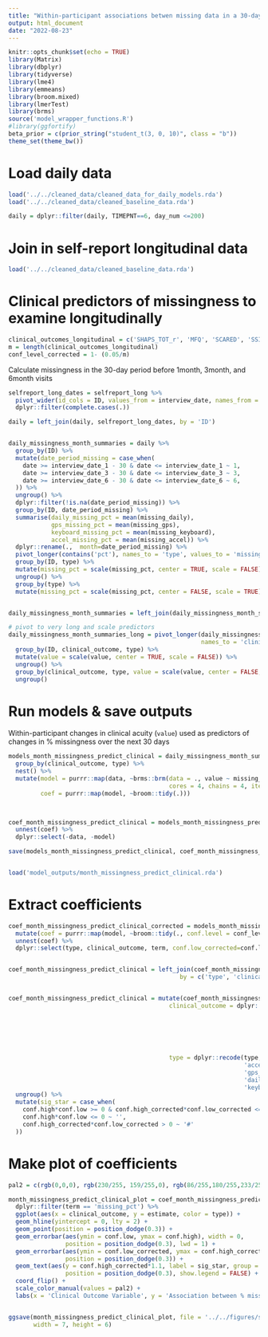 ```yaml
---
title: "Within-participant associations betwen missing data in a 30-day period and subsequent change in self-report measures"
output: html_document
date: "2022-08-23"
---
```


```r
knitr::opts_chunk$set(echo = TRUE)
library(Matrix)
library(dbplyr)
library(tidyverse)
library(lme4)
library(emmeans)
library(broom.mixed)
library(lmerTest)
library(brms)
source('model_wrapper_functions.R')
#library(ggfortify)
beta_prior = c(prior_string("student_t(3, 0, 10)", class = "b"))
theme_set(theme_bw())
```

# Load daily data


```r
load('../../cleaned_data/cleaned_data_for_daily_models.rda')
load('../../cleaned_data/cleaned_baseline_data.rda')
```



```r
daily = dplyr::filter(daily, TIMEPNT==6, day_num <=200)
```


# Join in self-report longitudinal data

```r
load('../../cleaned_data/cleaned_baseline_data.rda')
```


# Clinical predictors of missingness to examine longitudinally
```r
clinical_outcomes_longitudinal = c('SHAPS_TOT_r', 'MFQ', 'SCARED', 'SSI19', 'INQ_burdenensomeness', 'INQ_thwartedbelonging')
m = length(clinical_outcomes_longitudinal)
conf_level_corrected = 1- (0.05/m)
```


Calculate missingness in the 30-day period before 1month, 3month, and 6month visits
```r
selfreport_long_dates = selfreport_long %>%
  pivot_wider(id_cols = ID, values_from = interview_date, names_from = month, names_prefix = 'interview_date_') %>%
  dplyr::filter(complete.cases(.))

daily = left_join(daily, selfreport_long_dates, by = 'ID')


daily_missingness_month_summaries = daily %>%
  group_by(ID) %>%
  mutate(date_period_missing = case_when(
    date >= interview_date_1 - 30 & date <= interview_date_1 ~ 1,
    date >= interview_date_3 - 30 & date <= interview_date_3 ~ 3,
    date >= interview_date_6 - 30 & date <= interview_date_6 ~ 6,
  )) %>%
  ungroup() %>%
  dplyr::filter(!is.na(date_period_missing)) %>%
  group_by(ID, date_period_missing) %>%
  summarise(daily_missing_pct = mean(missing_daily),
            gps_missing_pct = mean(missing_gps),
            keyboard_missing_pct = mean(missing_keyboard),
            accel_missing_pct = mean(missing_accel)) %>%
  dplyr::rename(.,  month=date_period_missing) %>%
  pivot_longer(contains('pct'), names_to = 'type', values_to = 'missing_pct') %>%
  group_by(ID, type) %>%
  mutate(missing_pct = scale(missing_pct, center = TRUE, scale = FALSE)) %>%
  ungroup() %>%
  group_by(type) %>%
  mutate(missing_pct = scale(missing_pct, center = FALSE, scale = TRUE))


daily_missingness_month_summaries = left_join(daily_missingness_month_summaries, selfreport_long, by = c('ID', 'month'))

# pivot to very long and scale predictors
daily_missingness_month_summaries_long = pivot_longer(daily_missingness_month_summaries, all_of(clinical_outcomes_longitudinal),
                                                      names_to = 'clinical_outcome') %>%
  group_by(ID, clinical_outcome, type) %>%
  mutate(value = scale(value, center = TRUE, scale = FALSE)) %>%
  ungroup() %>%
  group_by(clinical_outcome, type, value = scale(value, center = FALSE, scale = TRUE)) %>%
  ungroup()
```


# Run models & save outputs

Within-participant changes in clinical acuity (`value`) used as predictors of changes in % missingness over the next 30 days
```r
models_month_missingness_predict_clinical = daily_missingness_month_summaries_long %>%
  group_by(clinical_outcome, type) %>%
  nest() %>%
  mutate(model = purrr::map(data, ~brms::brm(data = ., value ~ missing_pct + month + (missing_pct|ID), prior = beta_prior,
                                             cores = 4, chains = 4, iter = 4000, seed = 11291993)),
         coef = purrr::map(model, ~broom::tidy(.)))
  


coef_month_missingness_predict_clinical = models_month_missingness_predict_clinical %>%
  unnest(coef) %>%
  dplyr::select(-data, -model)

save(models_month_missingness_predict_clinical, coef_month_missingness_predict_clinical, file = 'model_outputs/month_missingness_predict_clinical.rda')


load('model_outputs/month_missingness_predict_clinical.rda')
```

# Extract coefficients

```r
coef_month_missingness_predict_clinical_corrected = models_month_missingness_predict_clinical %>%
  mutate(coef = purrr::map(model, ~broom::tidy(., conf.level = conf_level_corrected))) %>%
  unnest(coef) %>%
  dplyr::select(type, clinical_outcome, term, conf.low_corrected=conf.low, conf.high_corrected = conf.high)


coef_month_missingness_predict_clinical = left_join(coef_month_missingness_predict_clinical, coef_month_missingness_predict_clinical_corrected,
                                                by = c('type', 'clinical_outcome', 'term')) 


coef_month_missingness_predict_clinical = mutate(coef_month_missingness_predict_clinical, 
                                             clinical_outcome = dplyr::recode(clinical_outcome, 
                                                                                'MFQ'='Depression Symptoms (MFQ)',
                                                                                'SHAPS_TOT_r'='Anhedonia Symptoms (SHAPS)',
                                                                                'SCARED'='Anxiety Symptoms (SCARED)', 
                                                                                'SSI19'='Suicidal Ideation Severity (SSI)',
                                                                                'INQ_burdenensomeness'='Percieved Burdensomeness (INQ)', 
                                                                                'INQ_thwartedbelonging'='Thwarted Belonging (INQ)'),
                                             type = dplyr::recode(type,
                                                                  'accel_missing_pct'='Accelerometer',
                                                                  'gps_missing_pct'='GPS',
                                                                  'daily_missing_pct'='Daily Mood Survey',
                                                                  'keyboard_missing_pct'='Keyboard Input')) %>%
  ungroup() %>%
  mutate(sig_star = case_when(
    conf.high*conf.low >= 0 & conf.high_corrected*conf.low_corrected <= 0 ~ '+',
    conf.high*conf.low <= 0 ~ '',
    conf.high_corrected*conf.low_corrected > 0 ~ '#'
  ))
```

# Make plot of coefficients

```r
pal2 = c(rgb(0,0,0), rgb(230/255, 159/255,0), rgb(86/255,180/255,233/255), rgb(204/255, 121/255, 167/255), rgb(0, 158/255, 115/255), rgb(0, 114/255, 178/255))

month_missingness_predict_clinical_plot = coef_month_missingness_predict_clinical %>%
  dplyr::filter(term == 'missing_pct') %>%
  ggplot(aes(x = clinical_outcome, y = estimate, color = type)) +
  geom_hline(yintercept = 0, lty = 2) +
  geom_point(position = position_dodge(0.3)) +
  geom_errorbar(aes(ymin = conf.low, ymax = conf.high), width = 0,
                position = position_dodge(0.3), lwd = 1) +
  geom_errorbar(aes(ymin = conf.low_corrected, ymax = conf.high_corrected), width = 0,
                position = position_dodge(0.3)) +
  geom_text(aes(y = conf.high_corrected*1.1, label = sig_star, group = type, color = type),
                position = position_dodge(0.3), show.legend = FALSE) + 
  coord_flip() +
  scale_color_manual(values = pal2) +
  labs(x = 'Clinical Outcome Variable', y = 'Association between % missing over prior 30 days and clinical measure\nStandardized Regression Beta Coefficient', color = 'Missing Data Modality')


ggsave(month_missingness_predict_clinical_plot, file = '../../figures/supplement/month_missingness_predict_clinical.png',
       width = 7, height = 6)
```